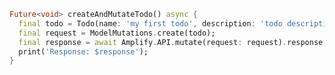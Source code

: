 ```dart
Future<void> createAndMutateTodo() async {
  final todo = Todo(name: 'my first todo', description: 'todo description');
  final request = ModelMutations.create(todo);
  final response = await Amplify.API.mutate(request: request).response;
  print('Response: $response');
}
```
